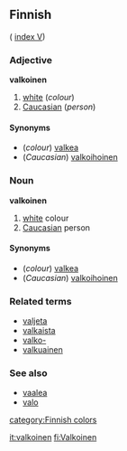 ==Finnish==
( [[Wiktionary:Finnish_index_v|index V]])

===Adjective===
'''valkoinen'''

# [[white]] (''colour'')
# [[Caucasian]] (''person'')

====Synonyms====
*(''colour'') [[valkea]]
*(''Caucasian'') [[valkoihoinen]]

===Noun===
'''valkoinen'''

# [[white]] colour
# [[Caucasian]] person

====Synonyms====
*(''colour'') [[valkea]]
*(''Caucasian'') [[valkoihoinen]]

===Related terms===
*[[valjeta]]
*[[valkaista]]
*[[valko-]]
*[[valkuainen]]

===See also===
*[[vaalea]]
*[[valo]]

[[category:Finnish colors]]

[[it:valkoinen]]
[[fi:Valkoinen]]